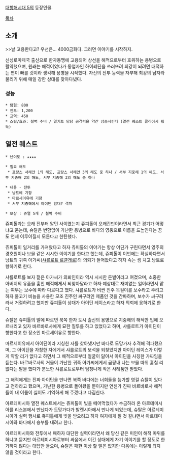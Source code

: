 [[대항해시대 5]]의 등장인물.

[[목차]]
== 소개 ==
>>날 고용한다고? 우선은... 4000금화다. 그러면 이야기를 시작하지.

신성로마제국 출신으로 한자동맹에 고용되어 상선을 해적으로부터 호위하는 용병으로 활약했으며, 원래는 해적이었다가 동업자인 하이레딘을 쓰러뜨려 최강이 되려면 대적하는 편이 빠를 것이라 생각해 용병을 시작했다. 자신의 전투 능력을 자부해 최강의 남자라 불리기 위해 매일 강한 상대를 찾아다녔다.

=== 성능 ===
 * 탐험: 800
 * 전투: 1,200
 * 교역: 450
 * 스킬/효과: 철벽 수비 / 일기토 담당 공격력을 약간 상승시킨다 (열전 퀘스트 클리어시 획득)

== 열전 퀘스트 ==
 * 난이도 : ★★★★

 * 필요 해도
  * 프랑스 서해안 1의 해도, 프랑스 서해안 3의 해도 중 하나 / 서부 지중해 1의 해도, 서부 지중해 2의 해도, 서부 지중해 3의 해도 중 하나

 * 내용 - 전투
  * 낭트에 기항
  * 마르세이유에 기항
  * 서부 지중해에서 아이딘 함대? 격파

 * 보상 : 쥬얼 5개 / 쳘벽 수비

쥬피톨과는 오래 전부터 알던 사이였는지 쥬피톨이 오래간만이라면서 최근 경기가 어떻냐고 묻는데, 슈탈은 변함없이 가난한 용병으로 바다의 영웅으로 이름을 드높인다는 꿈도 언제 이루어질지 모른다고 한탄했다.

쥬피톨이 일거리를 가져왔다고 하자 쥬피톨의 이야기는 항상 어딘가 구린다면서 영주의 경호원이나 보물 같은 시시한 이야기를 한다고 했는데, 쥬피톨이 이번에는 확실하다면서 낭트의 귀족 아가씨([[샤를로트 르클레르]])의 의뢰가 들어왔다고 하자 속는 셈 치고 낭트로 향하기로 한다.

샤를로트를 보자 젊은 아가씨가 의뢰인이라 역시 시시한 돈벌이라고 여겼으며, 소중한 아버지의 유품을 훔친 해적에게서 되찾아달라고 하자 예상대로 재미없는 일이라면서 맡는 여부는 보수에 따라 다르다고 했다. 샤를로트가 비싼 진주 목걸이를 보수라고 주려고 하자 물고기 비늘을 사용한 모조 진주인 싸구려인 제품인 것을 간파하며, 보수가 싸구려라서 거절하려고 했지만 쥬피톨이 상대가 아이딘 레이스라고 하자 의뢰에 응하기로 한다.

슈탈은 쥬피톨의 말에 따르면 북쪽 한자 도시 출신의 용병으로 지중해의 해적만 입에 오르내리고 있자 바르바로사에게 묘한 질투를 하고 있었다고 하며, 샤를로트가 아이딘이 향한다고 한 장소인 마르세이유로 향한다.

마르세이유에서 아이딘이라 지칭한 자를 찾아냈지만 바다로 도망가자 추격해 격파했으며, 그 아이딘을 자칭한 자에게서 샤를로트의 보석을 되찾았지만 아이딘 레이스가 이렇게 약할 리가 없다고 하면서 그 해적으로부터 얼굴이 닮아서 아이딘을 사칭한 가짜임을 듣는다. 바르바로사의 거물이 가난한 귀족 아가씨에게서 곰팡내 나는 보물 따위 훔칠 리 없다는 말을 했다가 분노한 샤를로트로부터 엄청나게 작은 사례품만 받았다.

그 해적에게는 진짜 아이딘을 만나면 북쪽 바다에는 너희들을 능가할 영걸 슈탈이 있다고 전하라고 했으며, 가난한 용병으로 돌아왔을 뿐이지만 언젠가 진짜 바르바로사 해적들이 내 이름이 싫어도 기억하게 해 주겠다고 다짐한다.

아르테미시아 열전 퀘스트에서는 쥬피톨이 빚을 떼어먹었다가 수금하러 온 아르테미시아를 리스본에서 만났다가 도망가다가 발렌시아에서 만나게 되었는데, 슈탈은 아르테미시아가 실력 행사로 쥬피톨에게 빚을 받으려고 하자 여자에게 질 것 같냐면서 아르테미시아와 바다에서 승부를 내려고 한다.

아르테미시아와 전투에서 패하자 대단한 실력이라면서 왜 당신 같은 미인이 해적 따위를 하냐고 묻지만 아르테미시아로부터 싸움에서 이긴 상대에게 자기 이야기를 할 정도로 한가하지 않다는 대답만 들으며, 슈탈은 패한 이상 할 말은 없지만 다음에는 이렇게 되지 않을 것이라고 한다.
